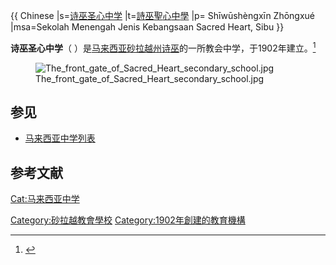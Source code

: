 {{不是|槟城浮罗山背圣心中学}}
{{Infobox School
|name=诗巫圣心中学
|other_name= SMK Sacred Heart, Sibu<br>
Sacred Heart Secondary School, Sibu
|logo               = Sacred Heart Crest.svg
|logo_size          = 175px
|established=1902年12月27日
|type= [[公立学校|国民]] / 教会学校
|city               = [[诗巫|诗巫]]
|state              = [[砂拉越|砂拉越]]
|country            = [[马来西亚|马来西亚]]
|coordinates        = {{coord|2.2966|N|111.8423|E|display=inline,title}}
|address            = Km 3, Jalan Oya, Peti Surat 99
|session=1
|principal=张羽
|motto              = 祈祷与劳动<br> ''Prayer and Labour''<ref name="Motto">{{cite web|title=Vision, Mission, Aim, Motto|url=https://shssibu.com/index.php?option=com_content&view=article&id=343&Itemid=748&lang=en|publisher=Sacred Heart Secondary School's Official Portal|access-date=7 March 2017|archive-date=2021-05-08|archive-url=https://web.archive.org/web/20210508032841/https://shssibu.com/index.php?option=com_content&view=article&id=343&Itemid=748&lang=en|dead-url=no}}</ref>
|medium_of_language= [[马来语|马来语]]<br>
[[英语|英语]]
|gender = 过渡班，中一 至 中五 (男生)<br/>中六 (男生 和 女生)
|tel= 084-322619
|fax= 084-340645
|website=[http://www.shssibu.com/index.php?option=com_content&view=featured&Itemid=547&lang=en 官方网站]
}}
{{ Chinese
|s=[[wikt:诗|诗]][[wikt:巫|巫]][[wikt:圣|圣]][[wikt:心|心]][[wikt:中|中]][[wikt:学|学]]
|t=[[wikt:詩|詩]][[wikt:巫|巫]][[wikt:聖|聖]][[wikt:心|心]][[wikt:中|中]][[wikt:學|學]]
|p= Shīwūshèngxīn Zhōngxué
|msa=Sekolah Menengah Jenis Kebangsaan Sacred Heart, Sibu }}

'''诗巫圣心中学'''（{{lang-en|Sacred Heart Secondary School}} {{lang-ms|SMK Sacred Heart, Sibu}}）是[[马来西亚|马来西亚]][[砂拉越州|砂拉越州]][[诗巫|诗巫]]的一所教会中学，于1902年建立。<ref>{{cite web|url=http://sibu.org/bbs/archiver/?tid-16955.html|title=首相詩巫撥款‧華小1000萬‧獨中500萬‧聖中及教會小學300萬|accessdate=2011-07-30|archive-date=2016-03-07|archive-url=https://web.archive.org/web/20160307031102/http://sibu.org/bbs/archiver/?tid-16955.html|dead-url=yes}}</ref>

[[File:The_front_gate_of_Sacred_Heart_secondary_school.jpg|thumb]]

== 参见 ==
{{Portal box|马来西亚|教育}}
*[[马来西亚中学列表|马来西亚中学列表]]

==参考文献==
{{Reflist}}

[[Cat:马来西亚中学|Cat:马来西亚中学]]
[[Category:砂拉越教會學校|Category:砂拉越教會學校]]
[[Category:1902年創建的教育機構|Category:1902年創建的教育機構]]